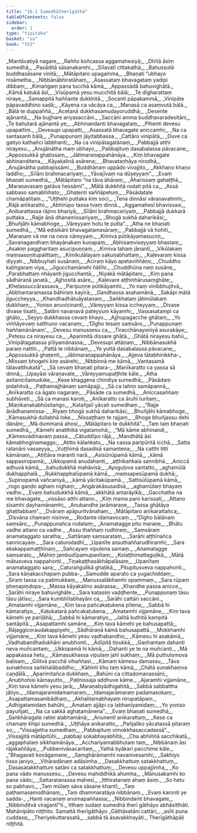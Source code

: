 ```yaml
---
title: "16.1 Sumedhātherīgāthā"
tableOfContents: false
sidebar:
  order: 1
type: "tipitaka"
basket: "su"
book: "th2"
---
```



<DynamicBreadcrumb />

<Division number="450" book="th2">

<Paragraph number="538" type="verses" book="th2">
_Mantāvatiyā nagare,_  
_Rañño koñcassa aggamahesiyā;_  
_Dhītā āsiṃ sumedhā,_  
_Pasāditā sāsanakarehi._  

</Paragraph>

</Division>
<Division number="451" book="th2">

<Paragraph number="539" type="verses" book="th2">
_Sīlavatī cittakathā,_  
_Bahussutā buddhasāsane vinitā;_  
_Mātāpitaro upagamma,_  
_Bhaṇati “ubhayo nisāmetha._  

</Paragraph>

</Division>
<Division number="452" book="th2">

<Paragraph number="540" type="verses" book="th2">
_Nibbānābhiratāhaṃ,_  
_Asassataṃ bhavagataṃ yadipi dibbaṃ;_  
_Kimaṅgaṃ pana tucchā kāmā,_  
_Appassādā bahuvighātā._  

</Paragraph>

</Division>
<Division number="453" book="th2">

<Paragraph number="541" type="verses" book="th2">
_Kāmā kaṭukā āsī,_  
_Visūpamā yesu mucchitā bālā;_  
_Te dīgharattaṃ niraye,_  
_Samappitā haññante dukkhitā._  

</Paragraph>

</Division>
<Division number="454" book="th2">

<Paragraph number="542" type="verses" book="th2">
_Socanti pāpakammā,_  
_Vinipāte pāpavaddhino sadā;_  
_Kāyena ca vācāya ca,_  
_Manasā ca asaṃvutā bālā._  

</Paragraph>

</Division>
<Division number="455" book="th2">

<Paragraph number="543" type="verses" book="th2">
_Bālā te duppaññā,_  
_Acetanā dukkhasamudayoruddhā;_  
_Desente ajānantā,_  
_Na bujjhare ariyasaccāni._  

</Paragraph>

</Division>
<Division number="456" book="th2">

<Paragraph number="544" type="verses" book="th2">
_Saccāni amma buddhavaradesitāni,_  
_Te bahutarā ajānantā ye;_  
_Abhinandanti bhavagataṃ,_  
_Pihenti devesu upapattiṃ._  

</Paragraph>

</Division>
<Division number="457" book="th2">

<Paragraph number="545" type="verses" book="th2">
_Devesupi upapatti,_  
_Asassatā bhavagate aniccamhi;_  
_Na ca santasanti bālā,_  
_Punappunaṃ jāyitabbassa._  

</Paragraph>

</Division>
<Division number="458" book="th2">

<Paragraph number="546" type="verses" book="th2">
_Cattāro vinipātā,_  
_Duve ca gatiyo kathañci labbhanti;_  
_Na ca vinipātagatānaṃ,_  
_Pabbajjā atthi nirayesu._  

</Paragraph>

</Division>
<Division number="459" book="th2">

<Paragraph number="547" type="verses" book="th2">
_Anujānātha maṃ ubhayo,_  
_Pabbajituṃ dasabalassa pāvacane;_  
_Appossukkā ghaṭissaṃ,_  
_Jātimaraṇappahānāya._  

</Paragraph>

</Division>
<Division number="460" book="th2">

<Paragraph number="548" type="verses" book="th2">
_Kiṃ bhavagate abhinanditena,_  
_Kāyakalinā asārena;_  
_Bhavataṇhāya nirodhā,_  
_Anujānātha pabbajissāmi._  

</Paragraph>

</Division>
<Division number="461" book="th2">

<Paragraph number="549" type="verses" book="th2">
_Buddhānaṃ uppādo vivajjito,_  
_Akkhaṇo khaṇo laddho;_  
_Sīlāni brahmacariyaṃ,_  
_Yāvajīvaṃ na dūseyyaṃ”._  

</Paragraph>

</Division>
<Division number="462" book="th2">

<Paragraph number="550" type="verses" book="th2">
_Evaṃ bhaṇati sumedhā,_  
_Mātāpitaro “na tāva āhāraṃ;_  
_Āharissaṃ gahaṭṭhā,_  
_Maraṇavasaṃ gatāva hessāmi”._  

</Paragraph>

</Division>
<Division number="463" book="th2">

<Paragraph number="551" type="verses" book="th2">
_Mātā dukkhitā rodati pitā ca,_  
_Assā sabbaso samabhihato;_  
_Ghaṭenti saññāpetuṃ,_  
_Pāsādatale chamāpatitaṃ._  

</Paragraph>

</Division>
<Division number="464" book="th2">

<Paragraph number="552" type="verses" book="th2">
_“Uṭṭhehi puttaka kiṃ soci,_  
_Tena dinnāsi vāraṇavatimhi;_  
_Rājā anīkaratto,_  
_Abhirūpo tassa tvaṃ dinnā._  

</Paragraph>

</Division>
<Division number="465" book="th2">

<Paragraph number="553" type="verses" book="th2">
_Aggamahesī bhavissasi,_  
_Anikarattassa rājino bhariyā;_  
_Sīlāni brahmacariyaṃ,_  
_Pabbajjā dukkarā puttaka._  

</Paragraph>

</Division>
<Division number="466" book="th2">

<Paragraph number="554" type="verses" book="th2">
_Rajje āṇā dhanamissariyaṃ,_  
_Bhogā sukhā daharikāsi;_  
_Bhuñjāhi kāmabhoge,_  
_Vāreyyaṃ hotu te putta”._  

</Paragraph>

</Division>
<Division number="467" book="th2">

<Paragraph number="555" type="verses" book="th2">
_Atha ne bhaṇati sumedhā,_  
_“Mā edisikāni bhavagatamasāraṃ;_  
_Pabbajjā vā hohiti,_  
_Maraṇaṃ vā me na ceva vāreyyaṃ._  

</Paragraph>

</Division>
<Division number="468" book="th2">

<Paragraph number="556" type="verses" book="th2">
_Kimiva pūtikāyamasuciṃ,_  
_Savanagandhaṃ bhayānakaṃ kuṇapaṃ;_  
_Abhisaṃviseyyaṃ bhastaṃ,_  
_Asakiṃ paggharitaṃ asucipuṇṇaṃ._  

</Paragraph>

</Division>
<Division number="469" book="th2">

<Paragraph number="557" type="verses" book="th2">
_Kimiva tahaṃ jānantī,_  
_Vikūlakaṃ maṃsasoṇitupalittaṃ;_  
_Kimikulālayaṃ sakuṇabhattaṃ,_  
_Kaḷevaraṃ kissa diyyati._  

</Paragraph>

</Division>
<Division number="470" book="th2">

<Paragraph number="558" type="verses" book="th2">
_Nibbuyhati susānaṃ,_  
_Aciraṃ kāyo apetaviññāṇo;_  
_Chuddho kaḷiṅgaraṃ viya,_  
_Jigucchamānehi ñātīhi._  

</Paragraph>

</Division>
<Division number="471" book="th2">

<Paragraph number="559" type="verses" book="th2">
_Chuddhūna naṃ susāne,_  
_Parabhattaṃ nhāyanti jigucchantā;_  
_Niyakā mātāpitaro,_  
_Kiṃ pana sādhāraṇā janatā._  

</Paragraph>

</Division>
<Division number="472" book="th2">

<Paragraph number="560" type="verses" book="th2">
_Ajjhositā asāre,_  
_Kaḷevare aṭṭhinhārusaṃghāte;_  
_Kheḷassuccārassava,_  
_Paripuṇṇe pūtikāyamhi._  

</Paragraph>

</Division>
<Division number="473" book="th2">

<Paragraph number="561" type="verses" book="th2">
_Yo naṃ vinibbhujitvā,_  
_Abbhantaramassa bāhiraṃ kayirā;_  
_Gandhassa asahamānā,_  
_Sakāpi mātā jiguccheyya._  

</Paragraph>

</Division>
<Division number="474" book="th2">

<Paragraph number="562" type="verses" book="th2">
_Khandhadhātuāyatanaṃ,_  
_Saṅkhataṃ jātimūlakaṃ dukkhaṃ;_  
_Yoniso anuvicinantī,_  
_Vāreyyaṃ kissa iccheyyaṃ._  

</Paragraph>

</Division>
<Division number="475" book="th2">

<Paragraph number="563" type="verses" book="th2">
_Divase divase tisatti,_  
_Satāni navanavā pateyyuṃ kāyamhi;_  
_Vassasatampi ca ghāto,_  
_Seyyo dukkhassa cevaṃ khayo._  

</Paragraph>

</Division>
<Division number="476" book="th2">

<Paragraph number="564" type="verses" book="th2">
_Ajjhupagacche ghātaṃ,_  
_Yo viññāyevaṃ satthuno vacanaṃ;_  
_‘Dīgho tesaṃ saṃsāro,_  
_Punappunaṃ haññamānānaṃ’._  

</Paragraph>

</Division>
<Division number="477" book="th2">

<Paragraph number="565" type="verses" book="th2">
_Devesu manussesu ca,_  
_Tiracchānayoniyā asurakāye;_  
_Petesu ca nirayesu ca,_  
_Aparimitā dissare ghātā._  

</Paragraph>

</Division>
<Division number="478" book="th2">

<Paragraph number="566" type="verses" book="th2">
_Ghātā nirayesu bahū,_  
_Vinipātagatassa pīḷiyamānassa;_  
_Devesupi attāṇaṃ,_  
_Nibbānasukhā paraṃ natthi._  

</Paragraph>

</Division>
<Division number="479" book="th2">

<Paragraph number="567" type="verses" book="th2">
_Pattā te nibbānaṃ,_  
_Ye yuttā dasabalassa pāvacane;_  
_Appossukkā ghaṭenti,_  
_Jātimaraṇappahānāya._  

</Paragraph>

</Division>
<Division number="480" book="th2">

<Paragraph number="568" type="verses" book="th2">
_Ajjeva tātabhinikkha-_  
_Missaṃ bhogehi kiṃ asārehi;_  
_Nibbinnā me kāmā,_  
_Vantasamā tālavatthukatā”._  

</Paragraph>

</Division>
<Division number="481" book="th2">

<Paragraph number="569" type="verses" book="th2">
_Sā cevaṃ bhaṇati pitara-_  
_Manīkaratto ca yassa sā dinnā;_  
_Upayāsi vāraṇavate,_  
_Vāreyyamupaṭṭhite kāle._  

</Paragraph>

</Division>
<Division number="482" book="th2">

<Paragraph number="570" type="verses" book="th2">
_Atha asitanicitamuduke,_  
_Kese khaggena chindiya sumedhā;_  
_Pāsādaṃ pidahitvā,_  
_Paṭhamajjhānaṃ samāpajji._  

</Paragraph>

</Division>
<Division number="483" book="th2">

<Paragraph number="571" type="verses" book="th2">
_Sā ca tahiṃ samāpannā,_  
_Anīkaratto ca āgato nagaraṃ;_  
_Pāsāde ca sumedhā,_  
_Aniccasaññaṃ subhāveti._  

</Paragraph>

</Division>
<Division number="484" book="th2">

<Paragraph number="572" type="verses" book="th2">
_Sā ca manasi karoti,_  
_Anīkaratto ca āruhī turitaṃ;_  
_Maṇikanakabhūsitaṅgo,_  
_Katañjalī yācati sumedhaṃ._  

</Paragraph>

</Division>
<Division number="485" book="th2">

<Paragraph number="573" type="verses" book="th2">
_“Rajje āṇādhanamissa-_  
_Riyaṃ bhogā sukhā daharikāsi;_  
_Bhuñjāhi kāmabhoge,_  
_Kāmasukhā dullabhā loke._  

</Paragraph>

</Division>
<Division number="486" book="th2">

<Paragraph number="574" type="verses" book="th2">
_Nissaṭṭhaṃ te rajjaṃ,_  
_Bhoge bhuñjassu dehi dānāni;_  
_Mā dummanā ahosi,_  
_Mātāpitaro te dukkhitā”._  

</Paragraph>

</Division>
<Division number="487" book="th2">

<Paragraph number="575" type="verses" book="th2">
_Taṃ taṃ bhaṇati sumedhā,_  
_Kāmehi anatthikā vigatamohā;_  
_“Mā kāme abhinandi,_  
_Kāmesvādīnavaṃ passa._  

</Paragraph>

</Division>
<Division number="488" book="th2">

<Paragraph number="576" type="verses" book="th2">
_Cātuddīpo rājā,_  
_Mandhātā āsi kāmabhoginamaggo;_  
_Atitto kālaṅkato,_  
_Na cassa paripūritā icchā._  

</Paragraph>

</Division>
<Division number="489" book="th2">

<Paragraph number="577" type="verses" book="th2">
_Satta ratanāni vasseyya,_  
_Vuṭṭhimā dasadisā samantena;_  
_Na catthi titti kāmānaṃ,_  
_Atittāva maranti narā._  

</Paragraph>

</Division>
<Division number="490" book="th2">

<Paragraph number="578" type="verses" book="th2">
_Asisūnūpamā kāmā,_  
_kāmā sappasiropamā;_  
_Ukkopamā anudahanti,_  
_aṭṭhikaṅkala sannibhā._  

</Paragraph>

</Division>
<Division number="491" book="th2">

<Paragraph number="579" type="verses" book="th2">
_Aniccā adhuvā kāmā,_  
_bahudukkhā mahāvisā;_  
_Ayoguḷova santatto,_  
_aghamūlā dukhapphalā._  

</Paragraph>

</Division>
<Division number="492" book="th2">

<Paragraph number="580" type="verses" book="th2">
_Rukkhapphalūpamā kāmā,_  
_maṃsapesūpamā dukhā;_  
_Supinopamā vañcaniyā,_  
_kāmā yācitakūpamā._  

</Paragraph>

</Division>
<Division number="493" book="th2">

<Paragraph number="581" type="verses" book="th2">
_Sattisūlūpamā kāmā,_  
_rogo gaṇḍo aghaṃ nighaṃ;_  
_Aṅgārakāsusadisā,_  
_aghamūlaṃ bhayaṃ vadho._  

</Paragraph>

</Division>
<Division number="494" book="th2">

<Paragraph number="582" type="verses" book="th2">
_Evaṃ bahudukkhā kāmā,_  
_akkhātā antarāyikā;_  
_Gacchatha na me bhavagate,_  
_vissāso atthi attano._  

</Paragraph>

</Division>
<Division number="495" book="th2">

<Paragraph number="583" type="verses" book="th2">
_Kiṃ mama paro karissati,_  
_Attano sīsamhi ḍayhamānamhi;_  
_Anubandhe jarāmaraṇe,_  
_Tassa ghātāya ghaṭitabbaṃ”._  

</Paragraph>

</Division>
<Division number="496" book="th2">

<Paragraph number="584" type="verses" book="th2">
_Dvāraṃ apāpuritvānahaṃ,_  
_Mātāpitaro anīkarattañca;_  
_Disvāna chamaṃ nisinne,_  
_Rodante idamavocaṃ._  

</Paragraph>

</Division>
<Division number="497" book="th2">

<Paragraph number="585" type="verses" book="th2">
_“Dīgho bālānaṃ saṃsāro,_  
_Punappunañca rodataṃ;_  
_Anamatagge pitu maraṇe,_  
_Bhātu vadhe attano ca vadhe._  

</Paragraph>

</Division>
<Division number="498" book="th2">

<Paragraph number="586" type="verses" book="th2">
_Assu thaññaṃ rudhiraṃ,_  
_Saṃsāraṃ anamataggato saratha;_  
_Sattānaṃ saṃsarataṃ,_  
_Sarāhi aṭṭhīnañca sannicayaṃ._  

</Paragraph>

</Division>
<Division number="499" book="th2">

<Paragraph number="587" type="verses" book="th2">
_Sara caturodadhī,_  
_Upanīte assuthaññarudhiramhi;_  
_Sara ekakappamaṭṭhīnaṃ,_  
_Sañcayaṃ vipulena samaṃ._  

</Paragraph>

</Division>
<Division number="500" book="th2">

<Paragraph number="588" type="verses" book="th2">
_Anamatagge saṃsarato,_  
_Mahiṃ jambudīpamupanītaṃ;_  
_Kolaṭṭhimattaguḷikā,_  
_Mātā mātusveva nappahonti._  

</Paragraph>

</Division>
<Division number="501" book="th2">

<Paragraph number="589" type="verses" book="th2">
_Tiṇakaṭṭhasākhāpalāsaṃ,_  
_Upanītaṃ anamataggato sara;_  
_Caturaṅgulikā ghaṭikā,_  
_Pitupitusveva nappahonti._  

</Paragraph>

</Division>
<Division number="502" book="th2">

<Paragraph number="590" type="verses" book="th2">
_Sara kāṇakacchapaṃ pubba-_  
_Samudde aparato ca yugachiddaṃ;_  
_Siraṃ tassa ca paṭimukkaṃ,_  
_Manussalābhamhi opammaṃ._  

</Paragraph>

</Division>
<Division number="503" book="th2">

<Paragraph number="591" type="verses" book="th2">
_Sara rūpaṃ pheṇapiṇḍopa-_  
_Massa kāyakalino asārassa;_  
_Khandhe passa anicce,_  
_Sarāhi niraye bahuvighāte._  

</Paragraph>

</Division>
<Division number="504" book="th2">

<Paragraph number="592" type="verses" book="th2">
_Sara kaṭasiṃ vaḍḍhente,_  
_Punappunaṃ tāsu tāsu jātīsu;_  
_Sara kumbhīlabhayāni ca,_  
_Sarāhi cattāri saccāni._  

</Paragraph>

</Division>
<Division number="505" book="th2">

<Paragraph number="593" type="verses" book="th2">
_Amatamhi vijjamāne,_  
_Kiṃ tava pañcakaṭukena pītena;_  
_Sabbā hi kāmaratiyo,_  
_Kaṭukatarā pañcakaṭukena._  

</Paragraph>

</Division>
<Division number="506" book="th2">

<Paragraph number="594" type="verses" book="th2">
_Amatamhi vijjamāne,_  
_Kiṃ tava kāmehi ye pariḷāhā;_  
_Sabbā hi kāmaratiyo,_  
_Jalitā kuthitā kampitā santāpitā._  

</Paragraph>

</Division>
<Division number="507" book="th2">

<Paragraph number="595" type="verses" book="th2">
_Asapattamhi samāne,_  
_Kiṃ tava kāmehi ye bahusapattā;_  
_Rājaggicoraudakappiyehi,_  
_Sādhāraṇā kāmā bahusapattā._  

</Paragraph>

</Division>
<Division number="508" book="th2">

<Paragraph number="596" type="verses" book="th2">
_Mokkhamhi vijjamāne,_  
_Kiṃ tava kāmehi yesu vadhabandho;_  
_Kāmesu hi asakāmā,_  
_Vadhabandhadukhāni anubhonti._  

</Paragraph>

</Division>
<Division number="509" book="th2">

<Paragraph number="597" type="verses" book="th2">
_Ādīpitā tiṇukkā,_  
_Gaṇhantaṃ dahanti neva muñcantaṃ;_  
_Ukkopamā hi kāmā,_  
_Dahanti ye te na muñcanti._  

</Paragraph>

</Division>
<Division number="510" book="th2">

<Paragraph number="598" type="verses" book="th2">
_Mā appakassa hetu,_  
_Kāmasukhassa vipulaṃ jahī sukhaṃ;_  
_Mā puthulomova baḷisaṃ,_  
_Gilitvā pacchā vihaññasi._  

</Paragraph>

</Division>
<Division number="511" book="th2">

<Paragraph number="599" type="verses" book="th2">
_Kāmaṃ kāmesu damassu,_  
_Tāva sunakhova saṅkhalābaddho;_  
_Kāhinti khu taṃ kāmā,_  
_Chātā sunakhaṃva caṇḍālā._  

</Paragraph>

</Division>
<Division number="512" book="th2">

<Paragraph number="600" type="verses" book="th2">
_Aparimitañca dukkhaṃ,_  
_Bahūni ca cittadomanassāni;_  
_Anubhohisi kāmayutto,_  
_Paṭinissaja addhuve kāme._  

</Paragraph>

</Division>
<Division number="513" book="th2">

<Paragraph number="601" type="verses" book="th2">
_Ajaramhi vijjamāne,_  
_Kiṃ tava kāmehi yesu jarā;_  
_Maraṇabyādhigahitā,_  
_Sabbā sabbattha jātiyo._  

</Paragraph>

</Division>
<Division number="514" book="th2">

<Paragraph number="602" type="verses" book="th2">
_Idamajaramidamamaraṃ,_  
_Idamajarāmaraṃ padamasokaṃ;_  
_Asapattamasambādhaṃ,_  
_Akhalitamabhayaṃ nirupatāpaṃ._  

</Paragraph>

</Division>
<Division number="515" book="th2">

<Paragraph number="603" type="verses" book="th2">
_Adhigatamidaṃ bahūhi,_  
_Amataṃ ajjāpi ca labhanīyamidaṃ;_  
_Yo yoniso payuñjati,_  
_Na ca sakkā aghaṭamānena”._  

</Paragraph>

</Division>
<Division number="516" book="th2">

<Paragraph number="604" type="verses" book="th2">
_Evaṃ bhaṇati sumedhā,_  
_Saṅkhāragate ratiṃ alabhamānā;_  
_Anunentī anikarattaṃ,_  
_Kese ca chamaṃ khipi sumedhā._  

</Paragraph>

</Division>
<Division number="517" book="th2">

<Paragraph number="605" type="verses" book="th2">
_Uṭṭhāya anikaratto,_  
_Pañjaliko yācatassā pitaraṃ so;_  
_“Vissajjetha sumedhaṃ,_  
_Pabbajituṃ vimokkhasaccadassā”._  

</Paragraph>

</Division>
<Division number="518" book="th2">

<Paragraph number="606" type="verses" book="th2">
_Vissajjitā mātāpitūhi,_  
_pabbaji sokabhayabhītā;_  
_Cha abhiññā sacchikatā,_  
_aggaphalaṃ sikkhamānāya._  

</Paragraph>

</Division>
<Division number="519" book="th2">

<Paragraph number="607" type="verses" book="th2">
_Acchariyamabbhutaṃ taṃ,_  
_Nibbānaṃ āsi rājakaññāya;_  
_Pubbenivāsacaritaṃ,_  
_Yathā byākari pacchime kāle._  

</Paragraph>

</Division>
<Division number="520" book="th2">

<Paragraph number="608" type="verses" book="th2">
_“Bhagavati koṇāgamane,_  
_Saṃghārāmamhi navanivesamhi;_  
_Sakhiyo tisso janiyo,_  
_Vihāradānaṃ adāsimha._  

</Paragraph>

</Division>
<Division number="521" book="th2">

<Paragraph number="609" type="verses" book="th2">
_Dasakkhattuṃ satakkhattuṃ,_  
_Dasasatakkhattuṃ satāni ca satakkhattuṃ;_  
_Devesu uppajjimha,_  
_Ko pana vādo manussesu._  

</Paragraph>

</Division>
<Division number="522" book="th2">

<Paragraph number="610" type="verses" book="th2">
_Devesu mahiddhikā ahumha,_  
_Mānusakamhi ko pana vādo;_  
_Sattaratanassa mahesī,_  
_Itthiratanaṃ ahaṃ āsiṃ._  

</Paragraph>

</Division>
<Division number="523" book="th2">

<Paragraph number="611" type="verses" book="th2">
_So hetu so pabhavo,_  
_Taṃ mūlaṃ sāva sāsane khantī;_  
_Taṃ paṭhamasamodhānaṃ,_  
_Taṃ dhammaratāya nibbānaṃ._  

</Paragraph>

</Division>
<Division number="524" book="th2">

<Paragraph number="612" type="verses" book="th2">
_Evaṃ karonti ye sadda-_  
_Hanti vacanaṃ anomapaññassa;_  
_Nibbindanti bhavagate,_  
_Nibbinditvā virajjantī”ti._  

</Paragraph>

<Paragraph number="613" book="th2">
Itthaṃ sudaṃ sumedhā therī gāthāyo abhāsitthāti.

</Paragraph>
</Division>

<Paragraph number="614" type="center" book="th2">
Mahānipāto niṭṭhito.



</Paragraph>

<Paragraph number="615" type="center" book="th2">
Samattā therīgāthāyo


</Paragraph>

<Paragraph number="616" type="verses" book="th2">
_Gāthāsatāni cattāri,_  
_asīti puna cuddasa;_  
_Theriyekuttarasatā,_  
_sabbā tā āsavakkhayāti._  


</Paragraph>

<Paragraph number="617" type="center" book="th2">
Therīgāthāpāḷi niṭṭhitā.
</Paragraph>